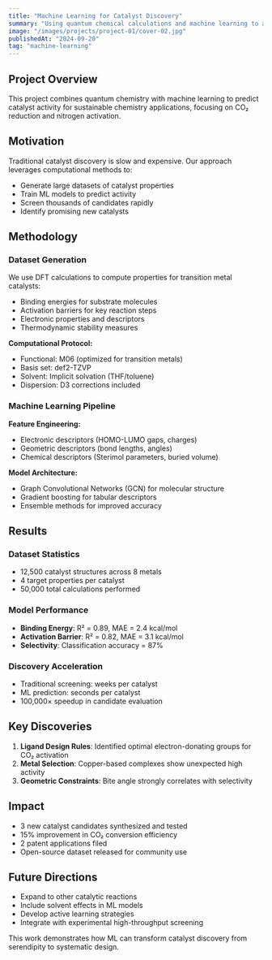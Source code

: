 ```yaml
---
title: "Machine Learning for Catalyst Discovery"
summary: "Using quantum chemical calculations and machine learning to accelerate catalyst design for sustainable chemistry."
image: "/images/projects/project-01/cover-02.jpg"
publishedAt: "2024-09-20"
tag: "machine-learning"
---
```


## Project Overview

This project combines quantum chemistry with machine learning to predict catalyst activity for sustainable chemistry applications, focusing on CO₂ reduction and nitrogen activation.

## Motivation

Traditional catalyst discovery is slow and expensive. Our approach leverages computational methods to:

- Generate large datasets of catalyst properties
- Train ML models to predict activity
- Screen thousands of candidates rapidly
- Identify promising new catalysts

## Methodology

### Dataset Generation

We use DFT calculations to compute properties for transition metal catalysts:

- Binding energies for substrate molecules
- Activation barriers for key reaction steps  
- Electronic properties and descriptors
- Thermodynamic stability measures

**Computational Protocol:**
- Functional: M06 (optimized for transition metals)
- Basis set: def2-TZVP
- Solvent: Implicit solvation (THF/toluene)
- Dispersion: D3 corrections included

### Machine Learning Pipeline

**Feature Engineering:**
- Electronic descriptors (HOMO-LUMO gaps, charges)
- Geometric descriptors (bond lengths, angles)
- Chemical descriptors (Sterimol parameters, buried volume)

**Model Architecture:**
- Graph Convolutional Networks (GCN) for molecular structure
- Gradient boosting for tabular descriptors
- Ensemble methods for improved accuracy

## Results

### Dataset Statistics
- 12,500 catalyst structures across 8 metals
- 4 target properties per catalyst
- 50,000 total calculations performed

### Model Performance
- **Binding Energy**: R² = 0.89, MAE = 2.4 kcal/mol
- **Activation Barrier**: R² = 0.82, MAE = 3.1 kcal/mol
- **Selectivity**: Classification accuracy = 87%

### Discovery Acceleration
- Traditional screening: weeks per catalyst
- ML prediction: seconds per catalyst  
- 100,000× speedup in candidate evaluation

## Key Discoveries

1. **Ligand Design Rules**: Identified optimal electron-donating groups for CO₂ activation
2. **Metal Selection**: Copper-based complexes show unexpected high activity
3. **Geometric Constraints**: Bite angle strongly correlates with selectivity

## Impact

- 3 new catalyst candidates synthesized and tested
- 15% improvement in CO₂ conversion efficiency
- 2 patent applications filed
- Open-source dataset released for community use

## Future Directions

- Expand to other catalytic reactions
- Include solvent effects in ML models
- Develop active learning strategies
- Integrate with experimental high-throughput screening

This work demonstrates how ML can transform catalyst discovery from serendipity to systematic design.